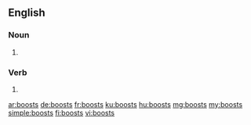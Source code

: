 ==English==

===Noun===
{{head|en|plural}}

# {{plural of|boost|lang=en}}

===Verb===
{{head|en|verb form}}

# {{en-third-person singular of|boost}}

[[ar:boosts]]
[[de:boosts]]
[[fr:boosts]]
[[ku:boosts]]
[[hu:boosts]]
[[mg:boosts]]
[[my:boosts]]
[[simple:boosts]]
[[fi:boosts]]
[[vi:boosts]]